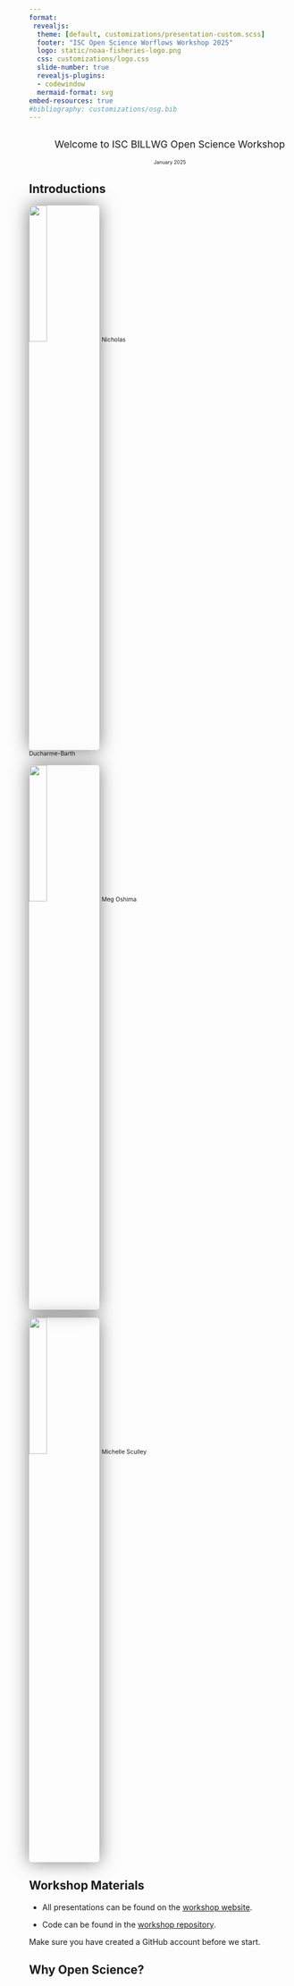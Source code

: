 ```yaml
---
format: 
 revealjs:
  theme: [default, customizations/presentation-custom.scss]
  footer: "ISC Open Science Worflows Workshop 2025"
  logo: static/noaa-fisheries-logo.png
  css: customizations/logo.css
  slide-number: true
  revealjs-plugins:
  - codewindow
  mermaid-format: svg
embed-resources: true
#bibliography: customizations/osg.bib
---
```



## {.center}
::: {.titlebox style="text-align:center; font-size: 1.25em;"}

[Welcome to ISC BILLWG Open Science Workshop]{.blue-title}

[January 2025]{.blue style="font-size:0.5em;"}
:::


## Introductions  


![](static/nd.jpg){.absolute top="20%" left="0%" width="25%" style="max-height: unset; max-width: unset; box-shadow: 0 0 2rem 0 rgba(0, 0, 0, .5); border-radius: 5px;"}
[Nicholas <br> Ducharme-Barth]{.absolute bottom="25%" left="0%" style="font-size:0.75em;"}

![](static/mo2.jpeg){.absolute top="20%" left="40%" width="25%" style="max-height: unset; max-width: unset; box-shadow: 0 0 2rem 0 rgba(0, 0, 0, .5); border-radius: 5px;"}
[Meg Oshima]{.absolute bottom="30%" left="43%" style="font-size:0.75em;"}

![](static/ms.png){.absolute top="20%" right="0%" width="25%" style="max-height: unset; max-width: unset; box-shadow: 0 0 2rem 0 rgba(0, 0, 0, .5); border-radius: 5px;"}
[Michelle Sculley]{.absolute bottom="30%" right="0%" style="font-size:0.75em;"}


## Workshop Materials  

*   All presentations can be found on the [workshop website](https://github.com/MOshima-PIFSC/ISC_OSworkflow_training).   

*   Code can be found in the [workshop repository](https://github.com/MOshima-PIFSC/ISC_OSworkflow_training/r-code).   

:::{.callout-important}
Make sure you have created a GitHub account before we start. 
:::


## Why Open Science?  
